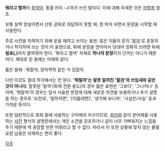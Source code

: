 '''뭐라고 할까'''의 [[축약어]]. 종결 어미 -ㄹ까가 쓰인 말이다. 이에 대해 자세한 것은 [[까]]항목 참조.

보통 살짝 망설이면서 선뜻 곧바로 대답하지 못할 때, 한 박자 쉬면서 문장을 시작할 때 사용한다.

주로 사견을 피력하기 위해 운을 떼려고 쓰이는 표현. 많은 이들이 흔히 '[[랄까]]'로 혼동하거나 착각하여 쓰는 것이 이 표현으로, 뒤에 문장을 연이어서 덧대어 정확히 쓰려면 뒤에 '''쉼표(,)'''까지 붙여줘야 한다. '뭐라고 할까' 자체로 '''하나의 문장'''이지 단어는 아니기 때문이다. 제대로 된 용례는 아래와 같다.

옳은 용례 : 뭐랄까, 양자역학 같은 거 있잖아.

다만 이것도 절대 착각해서는 안 된다. ''''뭐랄까'는 잘못 알려진 '[[랄까]]'의 쓰임새와 같은 것이 아니다.''' 잘못된 '랄까'(화제 전환 용도)의 경우 옳은 표현은 '그보다', '그나저나' 등이며, '뭐랄까'의 경우는 앞서 서술한 문장에 대해 새로운 의견을 보충하거나 추가 설명을 하는 경우로 '요컨대', '말하자면', '[이를테면]', '생각해 보니까', '사실은/사실' 등과 가까운 뜻이다.

또한 일반적으로 회화 중에 사용하는 구어체의 어구이므로, [[위키]]와 같이 문어체를 사용하는 [[사전]] 형식의 설명문에서는 개인 소견을 강조하거나 글이 너무 가벼워지는 느낌을 주기 때문에 썩 권장할 만한 어휘라고 할 수 없다. 따라서 이 또한 상황에 맞지 않는 불필요한 남용은 자제하는 편이 좋다.

[[각주]]
